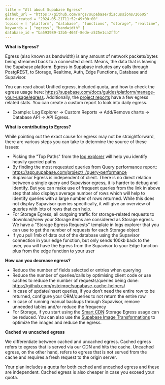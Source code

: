 ```yaml
---
title = "All about Supabase Egress"
github_url = "https://github.com/orgs/supabase/discussions/26605"
date_created = "2024-05-21T11:52:49+00:00"
topics = [ "platform", "database", "functions", "storage", "realtime", "auth", "supavisor" ]
keywords = [ "egress", "bandwidth" ]
database_id = "ba593989-12b5-464f-8ede-a525e1ca2ffb"
---
```


**What is Egress?**

Egress (also known as bandwidth) is any amount of network packets/bytes being streamed back to a connected client. Means, the data that is leaving the Supabase platform. Egress in Supabase includes any calls through PostgREST, to Storage, Realtime, Auth, Edge Functions, Database and Supavisor.

You can read about Unified egress, included quota, and how to check the egress usage here: https://supabase.com/docs/guides/platform/manage-your-usage/egress. Additionally, the [project reports](/dashboard/project/_/reports) have a few egress related stats. You can create a custom report to look into daily egress.

- Example: Log Explorer -> Custom Reports -> Add/Remove charts -> Database API -> API Egress.

**What is contributing to Egress?**

While pointing out the exact cause for egress may not be straightforward, there are various steps you can take to determine the source of these issues:

- Picking the "Top Paths" from the [log explorer](https://app.supabase.com/project/_/logs/explorer/templates) will help you identify heavily queried paths
- By finding the most requested queries from Query performance report: https://app.supabase.com/project/_/query-performance
- Supavisor Egress is independent of client. There is no direct relation between a single query and Supavisor egress, it is harder to debug and identify. But you can make use of frequent queries from the link in above step that also displays average number of rows which will help to identify queries with a large number of rows returned. While this does not display Supavisor queries specifically, it will give an overview of queries with lots of rows that can help.
- For Storage Egress, all outgoing traffic for storage-related requests to download/view your Storage items are considered as Storage egress. We have a "Storage Egress Requests" template in logs explorer that you can use to get the number of requests for each Storage object
- If you pull 1mb of data out of the database using the Supavisor connection in your edge function, but only sends 100kb back to the user, you will have the Egress from the Supavisor to your Edge function plus from the edge function to your user

**How can you decrease egress?**

- Reduce the number of fields selected or entries when querying
- Reduce the number of queries/calls by optimising client code or use caches to reduce the number of requests/queries being done: https://github.com/psteinroe/supabase-cache-helpers/
- In case of update/insert queries, if you don’t need the entire row to be returned, configure your ORM/queries to not return the entire row
- In case of running manual backups through Supavisor, remove unneeded tables and/or reduce the frequency
- For Storage, if you start using the [Smart CDN](/docs/guides/storage/cdn/smart-cdn) Storage Egress usage can be reduced. You can also use the [Supabase Image Transformations](/docs/guides/storage/image-transformations) to optimize the images and reduce the egress.

**Cached vs uncached egress**

We differentiate between cached and uncached egress. Cached egress refers to egress that is served via our CDN and hits the cache. Uncached egress, on the other hand, refers to egress that is not served from the cache and requires a fresh request to the origin server.

Your plan includes a quota for both cached and uncached egress and these are independent. Cached egress is also cheaper in case you exceed your quota.
